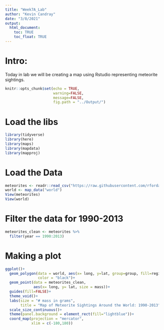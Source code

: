 ```yaml
---
title: "Week7A_Lab"
author: "Kevin Candray"
date: "3/8/2021"
output: 
  html_document:
    toc: TRUE
    toc_float: TRUE
---
```

#  Intro:
Today in lab we will be creating a map using Rstudio representing meteorite sightings.  

```r
knitr::opts_chunk$set(echo = TRUE,
                      warning=FALSE,
                      message=FALSE,
                      fig.path = "../Output/")

```
#  Load the libs
```r
library(tidyverse)
library(here)
library(maps)
library(mapdata)
library(mapproj)
```


#  Load the Data
```r
meteorites <- readr::read_csv("https://raw.githubusercontent.com/rfordatascience/tidytuesday/master/data/2019/2019-06-11/meteorites.csv")
world <- map_data("world")
View(meteorites)
View(world)
```
# Filter the data for 1990-2013
```r
meteorites_clean <- meteorites %>% 
  filter(year == 1990:2013)
```

#  Making a plot
```r
ggplot()+
  geom_polygon(data = world, aes(x= long, y=lat, group=group, fill=region),
               color = "black")+
  geom_point(data = meteorites_clean, 
             aes(x= long, y= lat, size = mass))+
  guides(fill=FALSE)+
  theme_void()+
  labs(size = "# mass in grams",
       title = "Map of Meteorite Sightings Around the World: 1990-2013")+
  scale_size_continuous()+
  theme(panel.background = element_rect(fill="lightblue"))+
  coord_map(projection = "mercator",
            xlim = c(-180,180))
```


